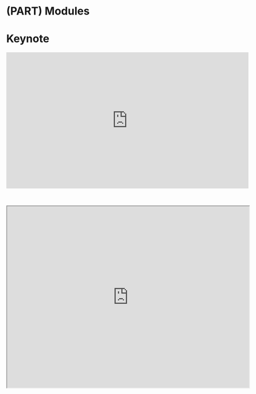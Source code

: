 # (PART) Modules {-}

# Keynote

<iframe width="640" height="360" src="https://www.youtube.com/embed/j9cwUkbqFPE?si=S2wVbaCk6_BhDQiT" title="YouTube video player" frameborder="0" allow="accelerometer; autoplay; clipboard-write; encrypted-media; gyroscope; picture-in-picture; web-share" referrerpolicy="strict-origin-when-cross-origin" allowfullscreen></iframe>

<br>

<iframe src="https://drive.google.com/file/d/1HmN82rBgHMZcTbL3a2yia0AVzpLn4rX0/preview" width="640" height="480" allow="autoplay"></iframe>
